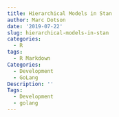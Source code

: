 ```yaml
---
title: Hierarchical Models in Stan
author: Marc Dotson
date: '2019-07-22'
slug: hierarchical-models-in-stan
categories:
  - R
tags:
  - R Markdown
Categories:
  - Development
  - GoLang
Description: ''
Tags:
  - Development
  - golang
---
```


